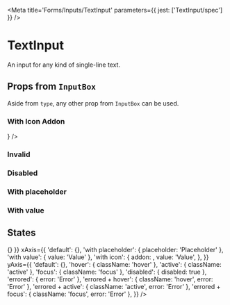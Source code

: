 

<Meta
  title='Forms/Inputs/TextInput'
  parameters={{ jest: ['TextInput/spec'] }}
/>

# TextInput

An input for any kind of single-line text.

<Canvas>
  <Story name='Default'>
    <TextInput />
  </Story>
</Canvas>

<ArgsTable of={TextInput} />

## Props from <LinkTo kind='Forms/InputBox' story='Default Story'>`InputBox`</LinkTo>

Aside from `type`, any other prop from <LinkTo kind='Forms/InputBox' story='Default Story'>`InputBox`</LinkTo> can be
used.

### With Icon Addon

<Canvas>
  <Story name='With Icon Addon'>
    <TextInput addon={<Icon name='send' size='x20' />} />
  </Story>
</Canvas>

### Invalid

<Canvas>
  <Story name='Invalid'>
    <TextInput error='Error' />
  </Story>
</Canvas>

### Disabled

<Canvas>
  <Story name='Disabled'>
    <TextInput disabled />
  </Story>
</Canvas>

### With placeholder

<Canvas>
  <Story name='With Placeholder'>
    <TextInput placeholder='Placeholder' />
  </Story>
</Canvas>

### With value

<Canvas>
  <Story name='With Value'>
    <TextInput defaultValue='Value' />
  </Story>
</Canvas>

## States

<Story name='States'>
  <PropsVariationSection
    component={TextInput}
    common={{ onChange: () => {} }}
    xAxis={{
      'default': {},
      'with placeholder': { placeholder: 'Placeholder' },
      'with value': { value: 'Value' },
      'with icon': {
        addon: <Icon name='keyboard' size='x20' />,
        value: 'Value',
      },
    }}
    yAxis={{
      'default': {},
      'hover': { className: 'hover' },
      'active': { className: 'active' },
      'focus': { className: 'focus' },
      'disabled': { disabled: true },
      'errored': { error: 'Error' },
      'errored + hover': { className: 'hover', error: 'Error' },
      'errored + active': { className: 'active', error: 'Error' },
      'errored + focus': { className: 'focus', error: 'Error' },
    }}
  />
</Story>
